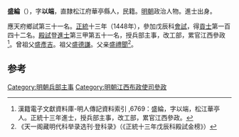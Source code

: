 '''盛綸'''（{{bd|1417年||？}}），字'''以端'''，直隸松江府華亭縣人，民籍。[[明朝|明朝]]政治人物。進士出身。

應天府鄉試第三十一名。[[正统_(年号)|正統]]十三年（1448年），參加戊辰科[[會試|會試]]，得[[貢士|貢士]]第一百四十二名。[[殿試|殿試]]登[[進士|進士]]第三甲第五十一名，授兵部主事，改工部，累官江西參政<ref>漢籍電子文獻資料庫-明人傳記資料索引 ,6769：盛綸，字以端，松江華亭人。正統十三年進士，授兵部主事，改工部，累官江西參政。	</ref>。曾祖父[[盛彥吉|盛彥吉]]。祖父[[盛德謙|盛德謙]]。父亲[[盛禮聞|盛禮聞]]<ref>《天一阁藏明代科举录选刊·登科录》（《正統十三年戊辰科殿試金榜》）</ref>。

==参考==
{{reflist}}
{{明朝人物小作品}}
{{正統十三年戊辰科殿試金榜}}

[[Category:明朝兵部主事|Category:明朝兵部主事]]
[[Category:明朝江西布政使司參政|Category:明朝江西布政使司參政]]